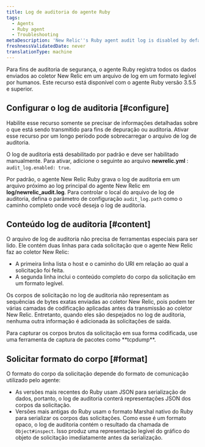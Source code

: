 ```yaml
---
title: Log de auditoria do agente Ruby
tags:
  - Agents
  - Ruby agent
  - Troubleshooting
metaDescription: 'New Relic''s Ruby agent audit log is disabled by default. To enable it in your newrelic.yml file, add audit_log. enabled: true.'
freshnessValidatedDate: never
translationType: machine
---
```


Para fins de auditoria de segurança, o agente Ruby registra todos os dados enviados ao coletor New Relic em um arquivo de log em um formato legível por humanos. Este recurso está disponível com o agente Ruby versão 3.5.5 e superior.

## Configurar o log de auditoria [#configure]

<Callout variant="caution">
  Habilite esse recurso somente se precisar de informações detalhadas sobre o que está sendo transmitido para fins de depuração ou auditoria. Ativar esse recurso por um longo período pode sobrecarregar o arquivo de log de auditoria.
</Callout>

O log de auditoria está desabilitado por padrão e deve ser habilitado manualmente. Para ativar, adicione o seguinte ao arquivo <DoNotTranslate>**newrelic.yml**</DoNotTranslate> : `audit_log.enabled: true`.

Por padrão, o agente New Relic Ruby grava o log de auditoria em um arquivo próximo ao log principal do agente New Relic em <DoNotTranslate>**log/newrelic_audit.log**</DoNotTranslate>. Para controlar o local do arquivo de log de auditoria, defina o parâmetro de configuração `audit_log.path` como o caminho completo onde você deseja o log de auditoria.

## Conteúdo log de auditoria [#content]

O arquivo de log de auditoria não precisa de ferramentas especiais para ser lido. Ele contém duas linhas para cada solicitação que o agente New Relic faz ao coletor New Relic:

* A primeira linha lista o host e o caminho do URI em relação ao qual a solicitação foi feita.
* A segunda linha inclui o conteúdo completo do corpo da solicitação em um formato legível.

Os corpos de solicitação no log de auditoria não representam as sequências de bytes exatas enviadas ao coletor New Relic, pois podem ter várias camadas de codificação aplicadas antes da transmissão ao coletor New Relic. Entretanto, quando eles são despejados no log de auditoria, nenhuma outra informação é adicionada às solicitações de saída.

<Callout variant="tip">
  Para capturar os corpos brutos da solicitação em sua forma codificada, use uma ferramenta de captura de pacotes como <DoNotTranslate>**tcpdump**</DoNotTranslate>.
</Callout>

## Solicitar formato do corpo [#format]

O formato do corpo da solicitação depende do formato de comunicação utilizado pelo agente:

* As versões mais recentes do Ruby usam JSON para serialização de dados, portanto, o log de auditoria conterá representações JSON dos corpos da solicitação.
* Versões mais antigas do Ruby usam o formato Marshal nativo do Ruby para serializar os corpos das solicitações. Como esse é um formato opaco, o log de auditoria contém o resultado da chamada de `Object#inspect`. Isso produz uma representação legível do gráfico do objeto de solicitação imediatamente antes da serialização.